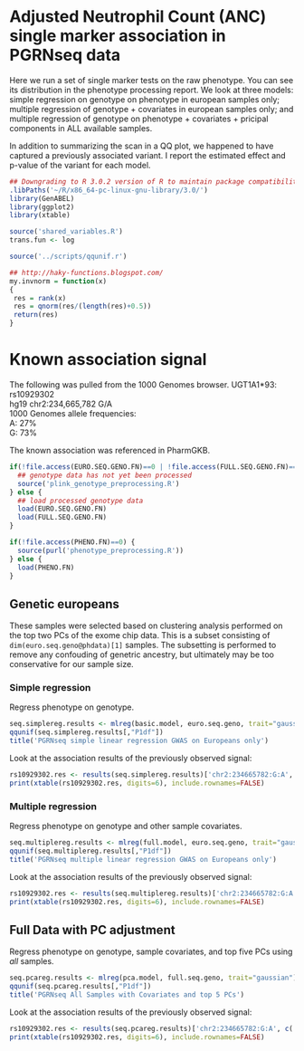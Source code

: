 # Adjusted Neutrophil Count (ANC) single marker association in PGRNseq data
Here we run a set of single marker tests on the raw phenotype. You can see its distribution in the phenotype processing report. We look at three models: simple regression on genotype on phenotype in european samples only; multiple regression of genotype + covariates in european samples only; and multiple regression of genotype on phenotype + covariates + pricipal components in ALL available samples.

In addition to summarizing the scan in a QQ plot, we happened to have captured a previously associated variant. I report the estimated effect and p-value of the variant for each model.

```r
## Downgrading to R 3.0.2 version of R to maintain package compatibility
.libPaths('~/R/x86_64-pc-linux-gnu-library/3.0/')
library(GenABEL)
library(ggplot2)
library(xtable)
```

```r
source('shared_variables.R')
trans.fun <- log
```

```r
source('../scripts/qqunif.r')

## http://haky-functions.blogspot.com/
my.invnorm = function(x)
{
 res = rank(x)
 res = qnorm(res/(length(res)+0.5))
 return(res)
}

```

# Known association signal
The following was pulled from the 1000 Genomes browser.
UGT1A1*93: rs10929302  
hg19 chr2:234,665,782 G/A  
1000 Genomes allele frequencies:  
  A: 27%  
  G: 73%  

The known association was referenced in PharmGKB.

```r
if(!file.access(EURO.SEQ.GENO.FN)==0 | !file.access(FULL.SEQ.GENO.FN)==0) {
  ## genotype data has not yet been processed
  source('plink_genotype_preprocessing.R')
} else {
  ## load processed genotype data
  load(EURO.SEQ.GENO.FN)
  load(FULL.SEQ.GENO.FN)
}

if(!file.access(PHENO.FN)==0) {
  source(purl('phenotype_preprocessing.R'))
} else {
  load(PHENO.FN)
}
```

## Genetic europeans
These samples were selected based on clustering analysis performed on the top two PCs of the exome chip data. This is a subset consisting of `dim(euro.seq.geno@phdata)[1]` samples. The subsetting is performed to remove any confouding of genetric ancestry, but ultimately may be too conservative for our sample size.

### Simple regression
Regress phenotype on genotype.
```r
seq.simplereg.results <- mlreg(basic.model, euro.seq.geno, trait="gaussian")
qqunif(seq.simplereg.results[,"P1df"])
title('PGRNseq simple linear regression GWAS on Europeans only')
```
Look at the association results of the previously observed signal:
```r
rs10929302.res <- results(seq.simplereg.results)['chr2:234665782:G:A', c('A1', 'A2','N', 'effB', 'se_effB', 'P1df')]
print(xtable(rs10929302.res, digits=6), include.rownames=FALSE)
```

### Multiple regression
Regress phenotype on genotype and other sample covariates.
```r
seq.multiplereg.results <- mlreg(full.model, euro.seq.geno, trait="gaussian")
qqunif(seq.multiplereg.results[,"P1df"])
title('PGRNseq multiple linear regression GWAS on Europeans only')
```
Look at the association results of the previously observed signal:
```r
rs10929302.res <- results(seq.multiplereg.results)['chr2:234665782:G:A', c('A1', 'A2','N', 'effB', 'se_effB', 'P1df')]
print(xtable(rs10929302.res, digits=6), include.rownames=FALSE)
```

## Full Data with PC adjustment
Regress phenotype on genotype, sample covariates, and top five PCs using _all_ samples.
```r
seq.pcareg.results <- mlreg(pca.model, full.seq.geno, trait="gaussian")
qqunif(seq.pcareg.results[,"P1df"])
title('PGRNseq All Samples with Covariates and top 5 PCs')
```
Look at the association results of the previously observed signal:
```r
rs10929302.res <- results(seq.pcareg.results)['chr2:234665782:G:A', c('A1', 'A2','N', 'effB', 'se_effB', 'P1df')]
print(xtable(rs10929302.res, digits=6), include.rownames=FALSE)
```
